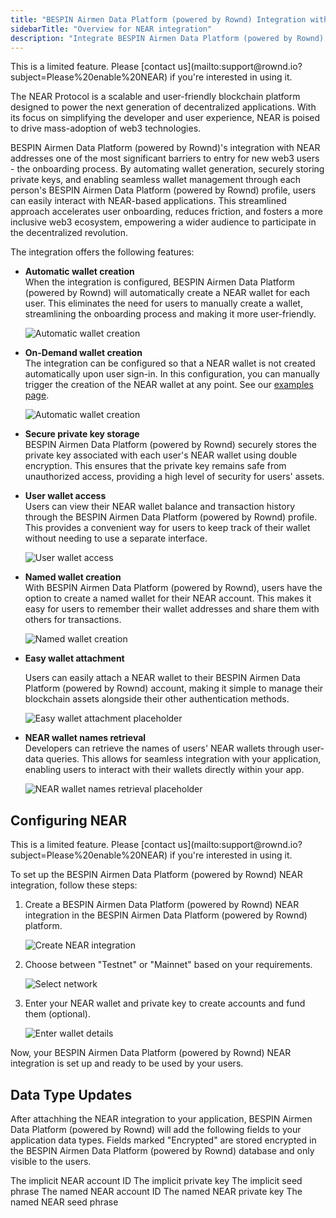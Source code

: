 ```yaml
---
title: "BESPIN Airmen Data Platform (powered by Rownd) Integration with NEAR"
sidebarTitle: "Overview for NEAR integration"
description: "Integrate BESPIN Airmen Data Platform (powered by Rownd) with NEAR blockchain to provide secure wallet management and user-friendly wallet interactions for your users."
---
```


<Note>
This is a limited feature. Please [contact us](mailto:support@rownd.io?subject=Please%20enable%20NEAR) if you're interested in using it.
</Note>

The NEAR Protocol is a scalable and user-friendly blockchain platform designed to power the next generation of decentralized applications. With its focus on simplifying the developer and user experience, NEAR is poised to drive mass-adoption of web3 technologies. 

BESPIN Airmen Data Platform (powered by Rownd)'s integration with NEAR addresses one of the most significant barriers to entry for new web3 users - the onboarding process. By automating wallet generation, securely storing private keys, and enabling seamless wallet management through each person's BESPIN Airmen Data Platform (powered by Rownd) profile, users can easily interact with NEAR-based applications. This streamlined approach accelerates user onboarding, reduces friction, and fosters a more inclusive web3 ecosystem, empowering a wider audience to participate in the decentralized revolution.

The integration offers the following features:

- **Automatic wallet creation**<br />
   When the integration is configured, BESPIN Airmen Data Platform (powered by Rownd) will automatically create a NEAR wallet for each user. This eliminates the need for users to manually create a wallet, streamlining the onboarding process and making it more user-friendly.  

   ![Automatic wallet creation](/images/profile_view_with_wallet.png)

- **On-Demand wallet creation**<br />
   The integration can be configured so that a NEAR wallet is not created automatically upon user sign-in. In this
   configuration, you can manually trigger the creation of the NEAR wallet at any point. See our [examples page](/configuration/web3/near-examples).

   ![Automatic wallet creation](/images/wallet_view.png)

- **Secure private key storage**<br />
   BESPIN Airmen Data Platform (powered by Rownd) securely stores the private key associated with each user's NEAR wallet using double encryption. This ensures that the private key remains safe from unauthorized access, providing a high level of security for users' assets.

- **User wallet access**<br />
   Users can view their NEAR wallet balance and transaction history through the BESPIN Airmen Data Platform (powered by Rownd) profile. This provides a convenient way for users to keep track of their wallet without needing to use a separate interface.

   ![User wallet access](/images/wallet_view.png)

- **Named wallet creation**<br />
   With BESPIN Airmen Data Platform (powered by Rownd), users have the option to create a named wallet for their NEAR account. This makes it easy for users to remember their wallet addresses and share them with others for transactions.

   ![Named wallet creation](/images/wallet_name.png)

- **Easy wallet attachment**<br />

   Users can easily attach a NEAR wallet to their BESPIN Airmen Data Platform (powered by Rownd) account, making it simple to manage their blockchain assets alongside their other authentication methods.

   ![Easy wallet attachment placeholder](/images/easy-wallet-attachment-placeholder.png)

- **NEAR wallet names retrieval**<br />
   Developers can retrieve the names of users' NEAR wallets through user-data queries. This allows for seamless integration with your application, enabling users to interact with their wallets directly within your app.

   ![NEAR wallet names retrieval placeholder](/images/near-wallet-names-retrieval-placeholder.png)

## Configuring NEAR

<Note>
This is a limited feature. Please [contact us](mailto:support@rownd.io?subject=Please%20enable%20NEAR) if you're interested in using it. 
</Note>

To set up the BESPIN Airmen Data Platform (powered by Rownd) NEAR integration, follow these steps:

1. Create a BESPIN Airmen Data Platform (powered by Rownd) NEAR integration in the BESPIN Airmen Data Platform (powered by Rownd) platform.

   ![Create NEAR integration](/images/integration_setup1.png)

2. Choose between "Testnet" or "Mainnet" based on your requirements.

   ![Select network ](/images/Near_setup_2.png)

3. Enter your NEAR wallet and private key to create accounts and fund them (optional).

   ![Enter wallet details ](/images/near-setup-3.png)

Now, your BESPIN Airmen Data Platform (powered by Rownd) NEAR integration is set up and ready to be used by your users.

## Data Type Updates

After attachhing the NEAR integration to your application, BESPIN Airmen Data Platform (powered by Rownd) will add the following fields to your application
data types. Fields marked "Encrypted" are stored encrypted in the BESPIN Airmen Data Platform (powered by Rownd) database and only visible to the users.

<ParamField path="near_implicit_account_id" type="string">
  The implicit NEAR account ID
</ParamField>
<ParamField path="near_implicit_private_key" type="string (Encrypted)">
  The implicit private key
</ParamField>
<ParamField path="near_implicit_seed_phrase" type="string (Encrypted)">
  The implicit seed phrase
</ParamField>
<ParamField path="near_named_account_id" type="string">
  The named NEAR account ID
</ParamField>
<ParamField path="near_named_private_key" type="string (Encrypted)">
  The named NEAR private key
</ParamField>
<ParamField path="near_named_seed_phrase" type="string (Encrypted)">
  The named NEAR seed phrase
</ParamField>